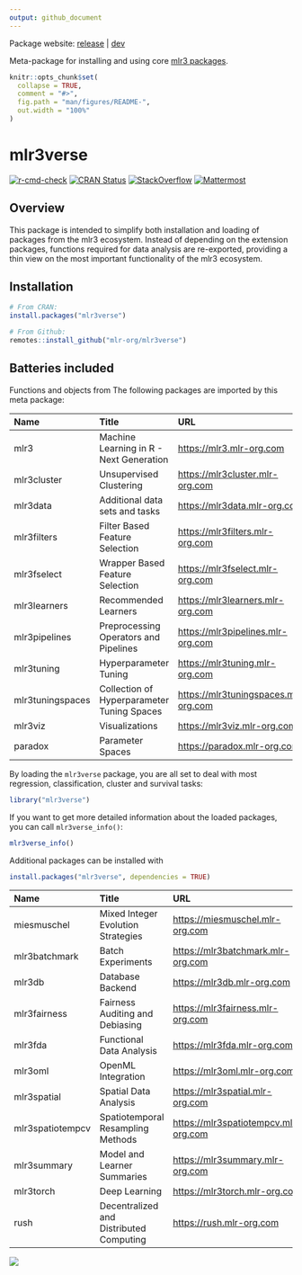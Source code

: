 ```yaml
---
output: github_document
---
```


<!-- README.md is generated from README.Rmd. Please edit that file -->

Package website: [release](https://mlr3verse.mlr-org.com/) | [dev](https://mlr3verse.mlr-org.com/dev/)

Meta-package for installing and using core [mlr3 packages](https://github.com/mlr-org/mlr3/wiki/Extension-Packages).

```r
knitr::opts_chunk$set(
  collapse = TRUE,
  comment = "#>",
  fig.path = "man/figures/README-",
  out.width = "100%"
)
```

# mlr3verse

<!-- badges: start -->
[![r-cmd-check](https://github.com/mlr-org/mlr3verse/actions/workflows/r-cmd-check.yml/badge.svg)](https://github.com/mlr-org/mlr3verse/actions/workflows/r-cmd-check.yml)
[![CRAN Status](https://www.r-pkg.org/badges/version-ago/mlr3verse)](https://cran.r-project.org/package=mlr3verse)
[![StackOverflow](https://img.shields.io/badge/stackoverflow-mlr3-orange.svg)](https://stackoverflow.com/questions/tagged/mlr3)
[![Mattermost](https://img.shields.io/badge/chat-mattermost-orange.svg)](https://lmmisld-lmu-stats-slds.srv.mwn.de/mlr_invite/)
<!-- badges: end -->

## Overview

This package is intended to simplify both installation and loading of packages from the mlr3 ecosystem.
Instead of depending on the extension packages, functions required for data analysis are re-exported, providing a thin view on the most important functionality of the mlr3 ecosystem.

## Installation

``` r
# From CRAN:
install.packages("mlr3verse")

# From Github:
remotes::install_github("mlr-org/mlr3verse")
```

## Batteries included

Functions and objects from The following packages are imported by this meta package:

| Name             | Title                                        | URL                                    |
| :--------------- | :------------------------------------------- | :------------------------------------- |
| mlr3             | Machine Learning in R - Next Generation      | <https://mlr3.mlr-org.com>             |
| mlr3cluster      | Unsupervised Clustering                      | <https://mlr3cluster.mlr-org.com>      |
| mlr3data         | Additional data sets and tasks               | <https://mlr3data.mlr-org.com>         |
| mlr3filters      | Filter Based Feature Selection               | <https://mlr3filters.mlr-org.com>      |
| mlr3fselect      | Wrapper Based Feature Selection              | <https://mlr3fselect.mlr-org.com>      |
| mlr3learners     | Recommended Learners                         | <https://mlr3learners.mlr-org.com>     |
| mlr3pipelines    | Preprocessing Operators and Pipelines        | <https://mlr3pipelines.mlr-org.com>    |
| mlr3tuning       | Hyperparameter Tuning                        | <https://mlr3tuning.mlr-org.com>       |
| mlr3tuningspaces | Collection of Hyperparameter Tuning Spaces   | <https://mlr3tuningspaces.mlr-org.com> |
| mlr3viz          | Visualizations                               | <https://mlr3viz.mlr-org.com>          |
| paradox          | Parameter Spaces                             | <https://paradox.mlr-org.com>          |

By loading the `mlr3verse` package, you are all set to deal with most regression, classification, cluster and survival tasks:

```r
library("mlr3verse")
```

If you want to get more detailed information about the loaded packages, you can call `mlr3verse_info()`:

```r
mlr3verse_info()
```

Additional packages can be installed with

```r
install.packages("mlr3verse", dependencies = TRUE)
```

| Name             | Title                                   | URL                                    |
|:-----------------|:----------------------------------------|:---------------------------------------|
| miesmuschel      | Mixed Integer Evolution Strategies      | <https://miesmuschel.mlr-org.com>      |
| mlr3batchmark    | Batch Experiments                       | <https://mlr3batchmark.mlr-org.com>    |
| mlr3db           | Database Backend                        | <https://mlr3db.mlr-org.com>           |
| mlr3fairness     | Fairness Auditing and Debiasing         | <https://mlr3fairness.mlr-org.com>     |
| mlr3fda          | Functional Data Analysis                | <https://mlr3fda.mlr-org.com>          |
| mlr3oml          | OpenML Integration                      | <https://mlr3oml.mlr-org.com>          |
| mlr3spatial      | Spatial Data Analysis                   | <https://mlr3spatial.mlr-org.com>      |
| mlr3spatiotempcv | Spatiotemporal Resampling Methods       | <https://mlr3spatiotempcv.mlr-org.com> |
| mlr3summary      | Model and Learner Summaries             | <https://mlr3summary.mlr-org.com>      |
| mlr3torch        | Deep Learning                           | <https://mlr3torch.mlr-org.com>        |
| rush             | Decentralized and Distributed Computing | <https://rush.mlr-org.com>             |


<a href="https://raw.githubusercontent.com/mlr-org/mlr3/master/man/figures/mlr3verse.svg?sanitize=true"><img src="https://raw.githubusercontent.com/mlr-org/mlr3/master/man/figures/mlr3verse.svg?sanitize=true" /></a>

